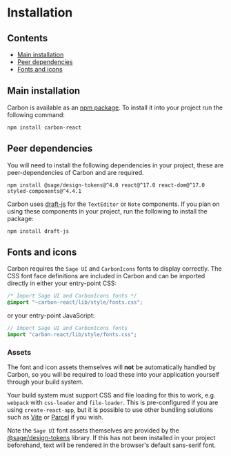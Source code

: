 
<Meta title="Getting Started/Installation" />

# Installation

## Contents

- [Main installation](#main-installation)
- [Peer dependencies](#peer-dependencies)
- [Fonts and icons](#fonts-and-icons)

## Main installation

Carbon is available as an [npm package](https://www.npmjs.com/package/carbon-react). To install it into your project run the following command:

```shell
npm install carbon-react
```

## Peer dependencies

You will need to install the following dependencies in your project, these are peer-dependencies of Carbon and are required.

```shell
npm install @sage/design-tokens@^4.0 react@^17.0 react-dom@^17.0 styled-components@^4.4.1
```

Carbon uses [draft-js](https://draftjs.org/) for the `TextEditor` or `Note` components. If you plan on using these components in your project, run the following to install the package:

```shell
npm install draft-js
```

## Fonts and icons

Carbon requires the `Sage UI` and `CarbonIcons` fonts to display correctly. The CSS font face definitions are included in Carbon and can be imported directly in either your entry-point CSS:

```css
/* Import Sage UI and CarbonIcons fonts */
@import "~carbon-react/lib/style/fonts.css";
```

or your entry-point JavaScript:

```js
// Import Sage UI and CarbonIcons fonts
import "carbon-react/lib/style/fonts.css";
```

### Assets

The font and icon assets themselves will **not** be automatically handled by Carbon, so you will be required to load these into your application yourself through your build system.

Your build system must support CSS and file loading for this to work, e.g. `webpack` with `css-loader` and `file-loader`. This is pre-configured if you are using `create-react-app`, but it is possible to use other bundling solutions such as [Vite](https://vitejs.dev/) or [Parcel](https://parceljs.org/) if you wish.

Note the `Sage UI` font assets themselves are provided by the [@sage/design-tokens](https://www.npmjs.com/package/@sage/design-tokens) library. If this has not been installed in your project beforehand, text will be rendered in the browser's default sans-serif font.
